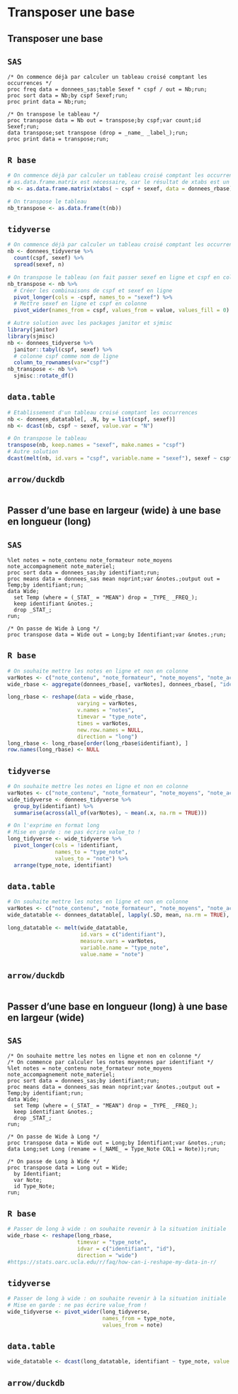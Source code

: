 # Transposer une base

## Transposer une base 
::: {.panel-tabset group="language"}

## `SAS` {.unnumbered .unlisted}
``` sas
/* On commence déjà par calculer un tableau croisé comptant les occurrences */
proc freq data = donnees_sas;table Sexef * cspf / out = Nb;run;
proc sort data = Nb;by cspf Sexef;run;
proc print data = Nb;run;

/* On transpose le tableau */
proc transpose data = Nb out = transpose;by cspf;var count;id Sexef;run;
data transpose;set transpose (drop = _name_ _label_);run;
proc print data = transpose;run;
```

## `R base` {.unnumbered .unlisted}
```r
# On commence déjà par calculer un tableau croisé comptant les occurrences
# as.data.frame.matrix est nécessaire, car le résultat de xtabs est un array
nb <- as.data.frame.matrix(xtabs( ~ cspf + sexef, data = donnees_rbase))

# On transpose le tableau
nb_transpose <- as.data.frame(t(nb))
```

## `tidyverse` {.unnumbered .unlisted}
```r
# On commence déjà par calculer un tableau croisé comptant les occurrences
nb <- donnees_tidyverse %>% 
  count(cspf, sexef) %>% 
  spread(sexef, n)

# On transpose le tableau (on fait passer sexef en ligne et cspf en colonne)
nb_transpose <- nb %>% 
  # Créer les combinaisons de cspf et sexef en ligne
  pivot_longer(cols = -cspf, names_to = "sexef") %>% 
  # Mettre sexef en ligne et cspf en colonne
  pivot_wider(names_from = cspf, values_from = value, values_fill = 0)

# Autre solution avec les packages janitor et sjmisc
library(janitor)
library(sjmisc)
nb <- donnees_tidyverse %>%
  janitor::tabyl(cspf, sexef) %>% 
  # colonne cspf comme nom de ligne
  column_to_rownames(var="cspf")
nb_transpose <- nb %>%
  sjmisc::rotate_df()
```

## `data.table` {.unnumbered .unlisted}
```r
# Etablissement d'un tableau croisé comptant les occurrences
nb <- donnees_datatable[, .N, by = list(cspf, sexef)]
nb <- dcast(nb, cspf ~ sexef, value.var = "N")

# On transpose le tableau
transpose(nb, keep.names = "sexef", make.names = "cspf")
# Autre solution
dcast(melt(nb, id.vars = "cspf", variable.name = "sexef"), sexef ~ cspf)
```

## `arrow/duckdb` {.unnumbered .unlisted}
```r

```


:::

## Passer d'une base en largeur (wide) à une base en longueur (long)
::: {.panel-tabset group="language"}

## `SAS` {.unnumbered .unlisted}
``` sas
%let notes = note_contenu note_formateur note_moyens note_accompagnement note_materiel;
proc sort data = donnees_sas;by identifiant;run;
proc means data = donnees_sas mean noprint;var &notes.;output out = Temp;by identifiant;run;
data Wide;
  set Temp (where = (_STAT_ = "MEAN") drop = _TYPE_ _FREQ_);
  keep identifiant &notes.;
  drop _STAT_;
run;

/* On passe de Wide à Long */
proc transpose data = Wide out = Long;by Identifiant;var &notes.;run;
```

## `R base` {.unnumbered .unlisted}
```r
# On souhaite mettre les notes en ligne et non en colonne
varNotes <- c("note_contenu", "note_formateur", "note_moyens", "note_accompagnement", "note_materiel")
wide_rbase <- aggregate(donnees_rbase[, varNotes], donnees_rbase[, "identifiant", drop = FALSE], mean, na.rm = TRUE)

long_rbase <- reshape(data = wide_rbase,
                      varying = varNotes,
                      v.names = "notes",
                      timevar = "type_note",
                      times = varNotes,
                      new.row.names = NULL,
                      direction = "long")
long_rbase <- long_rbase[order(long_rbase$identifiant), ]
row.names(long_rbase) <- NULL
```

## `tidyverse` {.unnumbered .unlisted}
```r
# On souhaite mettre les notes en ligne et non en colonne
varNotes <- c("note_contenu", "note_formateur", "note_moyens", "note_accompagnement", "note_materiel")
wide_tidyverse <- donnees_tidyverse %>% 
  group_by(identifiant) %>% 
  summarise(across(all_of(varNotes), ~ mean(.x, na.rm = TRUE)))

# On l'exprime en format long
# Mise en garde : ne pas écrire value_to !
long_tidyverse <- wide_tidyverse %>% 
  pivot_longer(cols = !identifiant,
               names_to = "type_note",
               values_to = "note") %>% 
  arrange(type_note, identifiant)
```

## `data.table` {.unnumbered .unlisted}
```r
# On souhaite mettre les notes en ligne et non en colonne
varNotes <- c("note_contenu", "note_formateur", "note_moyens", "note_accompagnement", "note_materiel")
wide_datatable <- donnees_datatable[, lapply(.SD, mean, na.rm = TRUE), keyby = identifiant, .SDcols = varNotes]

long_datatable <- melt(wide_datatable,
                       id.vars = c("identifiant"),
                       measure.vars = varNotes,
                       variable.name = "type_note",
                       value.name = "note")
```

## `arrow/duckdb` {.unnumbered .unlisted}
```r

```

:::

## Passer d'une base en longueur (long) à une base en largeur (wide)
::: {.panel-tabset group="language"}

## `SAS` {.unnumbered .unlisted}
``` sas
/* On souhaite mettre les notes en ligne et non en colonne */
/* On commence par calculer les notes moyennes par identifiant */
%let notes = note_contenu note_formateur note_moyens note_accompagnement note_materiel;
proc sort data = donnees_sas;by identifiant;run;
proc means data = donnees_sas mean noprint;var &notes.;output out = Temp;by identifiant;run;
data Wide;
  set Temp (where = (_STAT_ = "MEAN") drop = _TYPE_ _FREQ_);
  keep identifiant &notes.;
  drop _STAT_;
run;

/* On passe de Wide à Long */
proc transpose data = Wide out = Long;by Identifiant;var &notes.;run;
data Long;set Long (rename = (_NAME_ = Type_Note COL1 = Note));run;

/* On passe de Long à Wide */
proc transpose data = Long out = Wide;
  by Identifiant;
  var Note;
  id Type_Note;
run;
```

## `R base` {.unnumbered .unlisted}
```r
# Passer de long à wide : on souhaite revenir à la situation initiale
wide_rbase <- reshape(long_rbase,
                      timevar = "type_note",
                      idvar = c("identifiant", "id"),
                      direction = "wide")
#https://stats.oarc.ucla.edu/r/faq/how-can-i-reshape-my-data-in-r/
```

## `tidyverse` {.unnumbered .unlisted}
```r
# Passer de long à wide : on souhaite revenir à la situation initiale
# Mise en garde : ne pas écrire value_from !
wide_tidyverse <- pivot_wider(long_tidyverse, 
                              names_from = type_note,
                              values_from = note)
```

## `data.table` {.unnumbered .unlisted}
```r
wide_datatable <- dcast(long_datatable, identifiant ~ type_note, value.var = "note")
```

## `arrow/duckdb` {.unnumbered .unlisted}
```r

```

:::